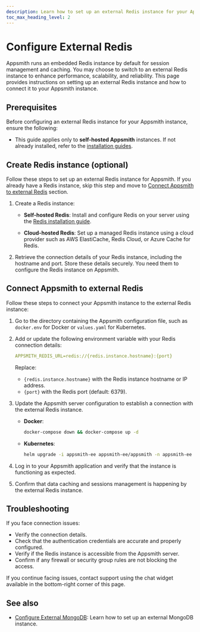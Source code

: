```yaml
---
description: Learn how to set up an external Redis instance for your Appsmith application to manage session storage and caching effectively.
toc_max_heading_level: 2
---
```


# Configure External Redis

Appsmith runs an embedded Redis instance by default for session management and caching. You may choose to switch to an external Redis instance to enhance performance, scalability, and reliability. This page provides instructions on setting up an external Redis instance and how to connect it to your Appsmith instance.

## Prerequisites

Before configuring an external Redis instance for your Appsmith instance, ensure the following:

- This guide applies only to **self-hosted Appsmith** instances. If not already installed, refer to the [installation guides](/getting-started/setup/installation-guides).  


## Create Redis instance (optional)

Follow these steps to set up an external Redis instance for Appsmith. If you already have a Redis instance, skip this step and move to [Connect Appsmith to external Redis](#connect-appsmith-to-external-redis) section.

1. Create a Redis instance:
      - **Self-hosted Redis**: Install and configure Redis on your server using the [Redis installation guide](https://redis.io/docs/getting-started/installation/).  

      - **Cloud-hosted Redis**: Set up a managed Redis instance using a cloud provider such as AWS ElastiCache, Redis Cloud, or Azure Cache for Redis.  

2. Retrieve the connection details of your Redis instance, including the hostname and port. Store these details securely. You need them to configure the Redis instance on Appsmith. 

## Connect Appsmith to external Redis

Follow these steps to connect your Appsmith instance to the external Redis instance:

1. Go to the directory containing the Appsmith configuration file, such as `docker.env` for Docker or `values.yaml` for Kubernetes.  

2. Add or update the following environment variable with your Redis connection details:  

   ```yaml
   APPSMITH_REDIS_URL=redis://{redis.instance.hostname}:{port}
   ```  

   Replace:
   - `{redis.instance.hostname}` with the Redis instance hostname or IP address. 
   - `{port}` with the Redis port (default: 6379).  

3. Update the Appsmith server configuration to establish a connection with the external Redis instance.  
   - **Docker**:  
     ```bash
     docker-compose down && docker-compose up -d
     ```
   - **Kubernetes**:  
     ```bash
     helm upgrade -i appsmith-ee appsmith-ee/appsmith -n appsmith-ee -f values.yaml
     ```

4. Log in to your Appsmith application and verify that the instance is functioning as expected.  
5. Confirm that data caching and sessions management is happening by the external Redis instance.

## Troubleshooting

If you face connection issues:
- Verify the connection details.
- Check that the authentication credentials are accurate and properly configured.  
- Verify if the Redis instance is accessible from the Appsmith server. 
- Confirm if any firewall or security group rules are not blocking the access. 
      
If you continue facing issues, contact support using the chat widget available in the bottom-right corner of this page.

## See also

- [Configure External MongoDB](/getting-started/setup/instance-configuration/custom-mongodb-redis): Learn how to set up an external MongoDB instance.